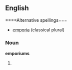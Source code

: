 ==English==

====Alternative spellings===
*[[emporia]] (classical plural)

===Noun===
'''emporiums'''

# {{plural of|[[emporium]]}}